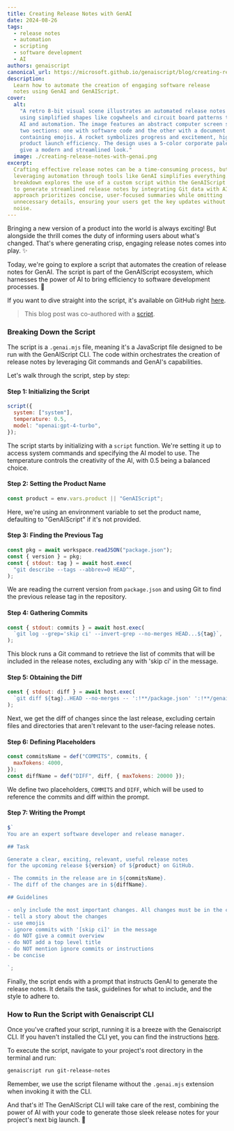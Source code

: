 ```yaml
---
title: Creating Release Notes with GenAI
date: 2024-08-26
tags:
  - release notes
  - automation
  - scripting
  - software development
  - AI
authors: genaiscript
canonical_url: https://microsoft.github.io/genaiscript/blog/creating-release-notes-with-genai
description:
  Learn how to automate the creation of engaging software release
  notes using GenAI and GenAIScript.
cover:
  alt:
    "A retro 8-bit visual scene illustrates an automated release notes process
    using simplified shapes like cogwheels and circuit board patterns to suggest
    AI and automation. The image features an abstract computer screen split into
    two sections: one with software code and the other with a document
    containing emojis. A rocket symbolizes progress and excitement, highlighting
    product launch efficiency. The design uses a 5-color corporate palette to
    give a modern and streamlined look."
  image: ./creating-release-notes-with-genai.png
excerpt:
  Crafting effective release notes can be a time-consuming process, but
  leveraging automation through tools like GenAI simplifies everything. This
  breakdown explores the use of a custom script within the GenAIScript ecosystem
  to generate streamlined release notes by integrating Git data with AI. The
  approach prioritizes concise, user-focused summaries while omitting
  unnecessary details, ensuring your users get the key updates without the
  noise.
---
```



<BlogNarration />

Bringing a new version of a product into the world is always exciting! But alongside the thrill comes the duty of informing users about what's changed. That's where generating crisp, engaging release notes comes into play. ✨

Today, we're going to explore a script that automates the creation of release notes for GenAI. The script is part of the GenAIScript ecosystem, which harnesses the power of AI to bring efficiency to software development processes. 🚀

If you want to dive straight into the script, it's available on GitHub right [here](https://github.com/microsoft/genaiscript/blob/main/samples/sample/genaisrc/git-release-notes.genai.mjs).

> This blog post was co-authored with a [script](https://github.com/microsoft/genaiscript/blob/main/samples/sample/genaisrc/blogify-sample.genai.mts).

### Breaking Down the Script

The script is a `.genai.mjs` file, meaning it's a JavaScript file designed to be run with the GenAIScript CLI. The code within orchestrates the creation of release notes by leveraging Git commands and GenAI's capabilities.

Let's walk through the script, step by step:

#### Step 1: Initializing the Script

```javascript
script({
  system: ["system"],
  temperature: 0.5,
  model: "openai:gpt-4-turbo",
});
```

The script starts by initializing with a `script` function. We're setting it up to access system commands and specifying the AI model to use. The temperature controls the creativity of the AI, with 0.5 being a balanced choice.

#### Step 2: Setting the Product Name

```javascript
const product = env.vars.product || "GenAIScript";
```

Here, we're using an environment variable to set the product name, defaulting to "GenAIScript" if it's not provided.

#### Step 3: Finding the Previous Tag

```javascript
const pkg = await workspace.readJSON("package.json");
const { version } = pkg;
const { stdout: tag } = await host.exec(
  "git describe --tags --abbrev=0 HEAD^",
);
```

We are reading the current version from `package.json` and using Git to find the previous release tag in the repository.

#### Step 4: Gathering Commits

```javascript
const { stdout: commits } = await host.exec(
  `git log --grep='skip ci' --invert-grep --no-merges HEAD...${tag}`,
);
```

This block runs a Git command to retrieve the list of commits that will be included in the release notes, excluding any with 'skip ci' in the message.

#### Step 5: Obtaining the Diff

```javascript
const { stdout: diff } = await host.exec(
  `git diff ${tag}..HEAD --no-merges -- ':!**/package.json' ':!**/genaiscript.d.ts' ':!**/jsconfig.json' ':!docs/**' ':!.github/*' ':!.vscode/*' ':!*yarn.lock' ':!*THIRD_PARTY_NOTICES.md'`,
);
```

Next, we get the diff of changes since the last release, excluding certain files and directories that aren't relevant to the user-facing release notes.

#### Step 6: Defining Placeholders

```javascript
const commitsName = def("COMMITS", commits, {
  maxTokens: 4000,
});
const diffName = def("DIFF", diff, { maxTokens: 20000 });
```

We define two placeholders, `COMMITS` and `DIFF`, which will be used to reference the commits and diff within the prompt.

#### Step 7: Writing the Prompt

```javascript
$`
You are an expert software developer and release manager.

## Task

Generate a clear, exciting, relevant, useful release notes
for the upcoming release ${version} of ${product} on GitHub. 

- The commits in the release are in ${commitsName}.
- The diff of the changes are in ${diffName}.

## Guidelines

- only include the most important changes. All changes must be in the commits.
- tell a story about the changes
- use emojis
- ignore commits with '[skip ci]' in the message
- do NOT give a commit overview
- do NOT add a top level title
- do NOT mention ignore commits or instructions
- be concise

`;
```

Finally, the script ends with a prompt that instructs GenAI to generate the release notes. It details the task, guidelines for what to include, and the style to adhere to.

### How to Run the Script with Genaiscript CLI

Once you've crafted your script, running it is a breeze with the Genaiscript CLI. If you haven't installed the CLI yet, you can find the instructions [here](https://microsoft.github.io/genaiscript/getting-started/installation).

To execute the script, navigate to your project's root directory in the terminal and run:

```bash
genaiscript run git-release-notes
```

Remember, we use the script filename without the `.genai.mjs` extension when invoking it with the CLI.

And that's it! The GenAIScript CLI will take care of the rest, combining the power of AI with your code to generate those sleek release notes for your project's next big launch. 🌟
